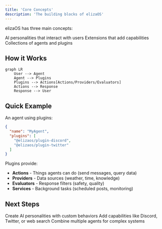 ```yaml
---
title: 'Core Concepts'
description: 'The building blocks of elizaOS'
---
```


elizaOS has three main concepts:

<CardGroup cols={3}>
  <Card title="Agents" icon="robot" href="/core-concepts/agents">
    AI personalities that interact with users
  </Card>
  <Card title="Plugins" icon="puzzle" href="/core-concepts/plugins">
    Extensions that add capabilities
  </Card>
  <Card title="Projects" icon="folder-tree" href="/core-concepts/projects">
    Collections of agents and plugins
  </Card>
</CardGroup>

## How it Works

```mermaid
graph LR
    User --> Agent
    Agent --> Plugins
    Plugins --> Actions[Actions/Providers/Evaluators]
    Actions --> Response
    Response --> User
```

## Quick Example

An agent using plugins:

```json
{
  "name": "MyAgent",
  "plugins": [
    "@elizaos/plugin-discord",
    "@elizaos/plugin-twitter"
  ]
}
```

Plugins provide:
- **Actions** - Things agents can do (send messages, query data)
- **Providers** - Data sources (weather, time, knowledge)
- **Evaluators** - Response filters (safety, quality)
- **Services** - Background tasks (scheduled posts, monitoring)

## Next Steps

<Steps>
  <Step title="Learn about Agents">
    Create AI personalities with custom behaviors
  </Step>
  
  <Step title="Explore Plugins">
    Add capabilities like Discord, Twitter, or web search
  </Step>
  
  <Step title="Build Projects">
    Combine multiple agents for complex systems
  </Step>
</Steps>